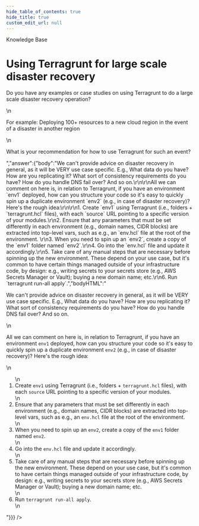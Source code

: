 ```yaml
---
hide_table_of_contents: true
hide_title: true
custom_edit_url: null
---
```



<CenterLayout>
<span className="title">Knowledge Base</span>
<h1>Using Terragrunt for large scale disaster recovery</h1>
<GitHub discussion={{"id":"D_kwDOF8slf84AOaVS","number":110,"author":{"login":"pete0emerson"},"title":"Using Terragrunt for large scale disaster recovery","body":"Do you have any examples or case studies on using Terragrunt to do a large scale disaster recovery operation?\r\n\r\nFor example: Deploying 100+ resources to a new cloud region in the event of a disaster in another region\r\n\r\nWhat is your recommendation for how to use Terragrunt for such an event?\r\n","bodyHTML":"<p dir=\"auto\">Do you have any examples or case studies on using Terragrunt to do a large scale disaster recovery operation?</p>\n<p dir=\"auto\">For example: Deploying 100+ resources to a new cloud region in the event of a disaster in another region</p>\n<p dir=\"auto\">What is your recommendation for how to use Terragrunt for such an event?</p>","answer":{"body":"We can't provide advice on disaster recovery in general, as it will be VERY use case specific. E.g., What data do you have? How are you replicating it? What sort of consistency requirements do you have? How do you handle DNS fail over? And so on.\r\n\r\nAll we can comment on here is, in relation to Terragrunt, if you have an environment `env1` deployed, how can you structure your code so it's easy to quickly spin up a duplicate environment `env2` (e.g., in case of disaster recovery)? Here's the rough idea:\r\n\r\n1. Create `env1` using Terragrunt (i.e., folders + `terragrunt.hcl` files), with each `source` URL pointing to a specific version of your modules.\r\n2. Ensure that any parameters that must be set differently in each environment (e.g., domain names, CIDR blocks) are extracted into top-level vars, such as e.g., an `env.hcl` file at the root of the environment. \r\n3. When you need to spin up an `env2`, create a copy of the `env1` folder named `env2`.\r\n4. Go into the `env.hcl` file and update it accordingly.\r\n5. Take care of any manual steps that are necessary before spinning up the new environment. These depend on your use case, but it's common to have certain things managed outside of your infrastructure code, by design: e.g., writing secrets to your secrets store (e.g., AWS Secrets Manager or Vault); buying a new domain name; etc.\r\n6. Run `terragrunt run-all apply`.","bodyHTML":"<p dir=\"auto\">We can't provide advice on disaster recovery in general, as it will be VERY use case specific. E.g., What data do you have? How are you replicating it? What sort of consistency requirements do you have? How do you handle DNS fail over? And so on.</p>\n<p dir=\"auto\">All we can comment on here is, in relation to Terragrunt, if you have an environment <code class=\"notranslate\">env1</code> deployed, how can you structure your code so it's easy to quickly spin up a duplicate environment <code class=\"notranslate\">env2</code> (e.g., in case of disaster recovery)? Here's the rough idea:</p>\n<ol dir=\"auto\">\n<li>Create <code class=\"notranslate\">env1</code> using Terragrunt (i.e., folders + <code class=\"notranslate\">terragrunt.hcl</code> files), with each <code class=\"notranslate\">source</code> URL pointing to a specific version of your modules.</li>\n<li>Ensure that any parameters that must be set differently in each environment (e.g., domain names, CIDR blocks) are extracted into top-level vars, such as e.g., an <code class=\"notranslate\">env.hcl</code> file at the root of the environment.</li>\n<li>When you need to spin up an <code class=\"notranslate\">env2</code>, create a copy of the <code class=\"notranslate\">env1</code> folder named <code class=\"notranslate\">env2</code>.</li>\n<li>Go into the <code class=\"notranslate\">env.hcl</code> file and update it accordingly.</li>\n<li>Take care of any manual steps that are necessary before spinning up the new environment. These depend on your use case, but it's common to have certain things managed outside of your infrastructure code, by design: e.g., writing secrets to your secrets store (e.g., AWS Secrets Manager or Vault); buying a new domain name; etc.</li>\n<li>Run <code class=\"notranslate\">terragrunt run-all apply</code>.</li>\n</ol>"}}} />

</CenterLayout>
  

<!-- ##DOCS-SOURCER-START
{
  "sourcePlugin": "github-discussions",
  "hash": "003a7fa1cd7324dc09c19426e57a6605"
}
##DOCS-SOURCER-END -->
